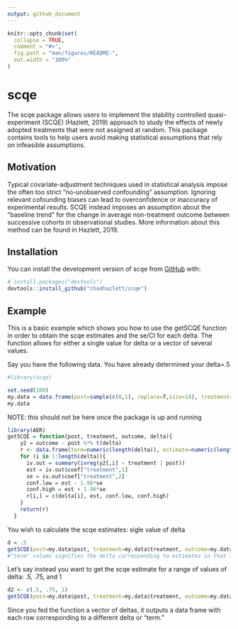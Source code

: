 ```yaml
---
output: github_document
---
```


<!-- README.md is generated from README.Rmd. Please edit that file -->

```r
knitr::opts_chunk$set(
  collapse = TRUE,
  comment = "#>",
  fig.path = "man/figures/README-",
  out.width = "100%"
)
```
# scqe

<!-- badges: start -->
<!-- badges: end -->

The scqe package allows users to implement the stability controlled quasi-experiment (SCQE) (Hazlett, 2019) approach to study the effects of newly adopted treatments that were not assigned at random. This package contains tools to help users avoid making statistical assumptions that rely on infeasible assumptions.

## Motivation
Typical covariate-adjustment techniques used in statistical analysis impose the often too strict "no-unobserved confounding" assumption. Ignoring relevant cofounding biases can lead to overconfidence or inaccuracy of experimental results. SCQE instead imposes an assumption about the "baseline trend" for the change in average non-treatment outcome between successive cohorts in observational studies. More information about this method can be found in Hazlett, 2019.

## Installation


You can install the development version of scqe from [GitHub](https://github.com/) with:

``` r
# install.packages("devtools")
devtools::install_github("chadhazlett/scqe")
```
## Example
This is a basic example which shows you how to use the getSCQE function in order to obtain the scqe estimates and the se/CI for each delta.
The function allows for either a single value for delta or a vector of several values.

Say you have the following data. You have already determined your delta=.5
```r
#library(scqe)

set.seed(100)
my.data = data.frame(post=sample(c(0,1), replace=T,size=10), treatment=sample(c(0,1), replace=T,size=10), outcome=runif(10))
my.data
```

NOTE: this should not be here once the package is up and running
```r
library(AER)
getSCQE = function(post, treatment, outcome, delta){
    y2 = outcome - post %*% t(delta)
    r <- data.frame(term=numeric(length(delta)), estimate=numeric(length(delta)), conf.low=numeric(length(delta)),conf.high=numeric(length(delta)))
    for (i in 1:length(delta)){
      iv.out = summary(ivreg(y2[,i] ~ treatment | post))
      est = iv.out$coef["treatment",1]
      se = iv.out$coef["treatment",2]
      conf.low = est - 1.96*se
      conf.high = est + 1.96*se
      r[i,] = c(delta[i], est, conf.low, conf.high)
    }
    return(r)
  }
```


You wish to calculate the scqe estimates: sigle value of delta
```r
d = .5
getSCQE(post=my.data$post, treatment=my.data$treatment, outcome=my.data$outcome, delta=d)
#"term" column signifies the delta corresponding to estimates in that line of the df
```

Let's say instead you want to get the scqe estimate for a range of values of delta: .5, .75, and 1
```r
d2 <- c(.5, .75, 1)
getSCQE(post=my.data$post, treatment=my.data$treatment, outcome=my.data$outcome, delta=d2)
```
Since you fed the function a vector of deltas, it outputs a data frame with each row corresponding to a different delta or "term."




